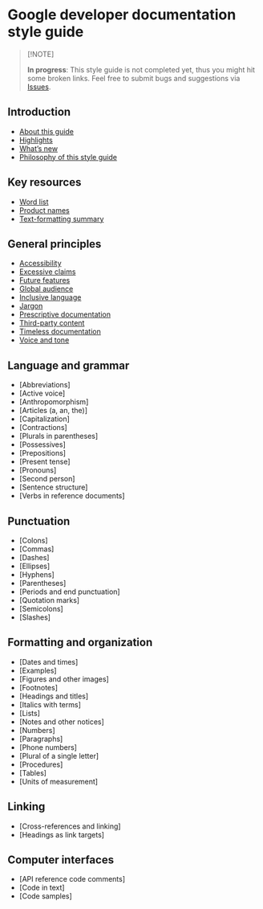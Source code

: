 # Google developer documentation style guide

> [!NOTE]
>
> **In progress**: This style guide is not completed yet, thus you might hit some broken links. Feel free to submit bugs and suggestions via [Issues](https://github.com/tech-writing-lab/style-guide/issues).

## Introduction

- [About this guide](introduction/about.md)
- [Highlights](introduction/highlights.md)
- [What's new](introduction/whats-new.md)
- [Philosophy of this style guide](introduction/philosophy.md)

## Key resources

- [Word list](key-resources/word-list.md)
- [Product names](key-resources/product-names.md)
- [Text-formatting summary](key-resources/text-formatting.md)

## General principles

- [Accessibility](general-principles/accessibility.md)
- [Excessive claims](general-principles/excessive-claims.md)
- [Future features](general-principles/future-features.md)
- [Global audience](general-principles/global-audience.md)
- [Inclusive language](general-principles/inclusive-language.md)
- [Jargon](general-principles/jargon.md)
- [Prescriptive documentation](general-principles/prescriptive-documentation.md)
- [Third-party content](general-principles/other-sources.md)
- [Timeless documentation](general-principles/timeless-documentation.md)
- [Voice and tone](general-principles/tone.md)

## Language and grammar

- [Abbreviations]
- [Active voice]
- [Anthropomorphism]
- [Articles (a, an, the)]
- [Capitalization]
- [Contractions]
- [Plurals in parentheses]
- [Possessives]
- [Prepositions]
- [Present tense]
- [Pronouns]
- [Second person]
- [Sentence structure]
- [Verbs in reference documents]

## Punctuation

- [Colons]
- [Commas]
- [Dashes]
- [Ellipses]
- [Hyphens]
- [Parentheses]
- [Periods and end punctuation]
- [Quotation marks]
- [Semicolons]
- [Slashes]

## Formatting and organization

- [Dates and times]
- [Examples]
- [Figures and other images]
- [Footnotes]
- [Headings and titles]
- [Italics with terms]
- [Lists]
- [Notes and other notices]
- [Numbers]
- [Paragraphs]
- [Phone numbers]
- [Plural of a single letter]
- [Procedures]
- [Tables]
- [Units of measurement]

## Linking

- [Cross-references and linking]
- [Headings as link targets]

## Computer interfaces

- [API reference code comments]
- [Code in text]
- [Code samples]


